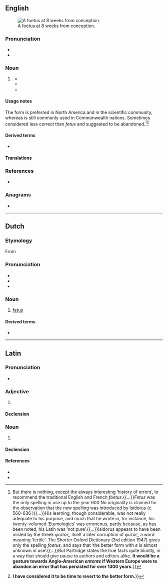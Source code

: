 {{also|Fötus|fœtus}}
==English==
[[File:10 weeks pregnant.png|thumb|A foetus at 8<!--sic, see Commons. lol--> weeks from conception.]]

===Pronunciation===
* {{IPA|en|/ˈfiːtəs/}}
* {{audio|en|LL-Q1860 (eng)-Vealhurl-foetus.wav |Audio (UK)}}

===Noun===
{{en-noun|+|foeti}}

# {{lb|en|chiefly|British}} {{alternative spelling of|en|fetus}}
#* {{quote-book|en|year=1815|title=Case of a Foetus Found in the Abdomen of a Young Man|author=Nathaniel Highmore|page=|ISBN=|passage=Amongst professional men, who have examined this singular '''foetus''', a variety of opinions and conjectures have been formed, some of which it maybe well to notice.}}
#* {{quote-book|en|year=1990|title=Foetus Into Man: Physical Growth from Conception to Maturity|author=James M. Tanner|page=40|ISBN=0674306929|passage=During the last 10 weeks in utero the '''foetus''' stores very considerable amounts of energy in the form of fat.}}
#* {{quote-book|en|year=2006|title=Reproduction, Breathing and Health|author=Denise Walker|page=23|ISBN=0237530112|passage=The '''foetus''' gains all its food and oxygen from the mother during pregnancy.}}

====Usage notes====
The form {{m|en|fetus}} is preferred in North America and in the scientific community, whereas {{m|en||foetus}} is still commonly used in Commonwealth nations. Sometimes considered less correct than ''fetus'' and suggested to be abandoned.<ref>{{cite-journal|en|author=Bernard Towers|title=Fetus vs. Foetus|journal={{w|Archives of Disease in Childhood}}|year=1967|page=224|columns=1–2|passage=Cambridge students who have attended my Embryology classes during the past decade will know (if they remember) that our American colleagues are correct (though perhaps unwittingly so) in their spelling of the word ''fetus''. One recognizes that language is like a living organism, and undergoes evolutionary change.{{...}}But there is nothing, except the always interesting ‘history of errors’,
to recommend the traditional English and French ''foetus''.{{...}}''Fetus'' was the only spelling in use up to the year 600 {{smc|a.d.}} No originality is claimed for the observation that the new spelling was introduced by Isidorus (''c.'' 560-636 {{smc|a.d.}}){{...}}His learning, though considerable, was not really adequate to his purpose, and much that he wrote in, for instance, his twenty-volumed ‘Etymologies’ was erroneous, partly because, as has been noted, his Latin was ‘not pure’.{{...}}Isidorus appears to have been misled by the Greek ''φοιτός'', itself a later corruption of ''φυτός'', a word meaning ‘fertile’. The Shorter Oxford Dictionary (3rd edition 1947) gives only the spelling ''foetus'', and says that ‘the better form with ''e'' is almost unknown in use’.{{...}}But Partridge states the true facts quite bluntly, in a way that should give pause to authors and editors alike. '''It would be a gesture towards Anglo-American ''entente'' if Western Europe were to abandon an error that has persisted for over 1300 years.'''}}</ref><ref>{{cite-book|en|author=Philip Rhodes|title=Reproductive Physiology for Medical Students|year=1969|passage=A letter to the British Medical Journal of February 18th, 1967, by Professors J. D. Boyd and W. J. Hamilton first drew my attention to the fact that although “foetus” had been used for more than a millennium, the more proper spelling would be “fetus”, derived from the Latin “foe” = I bear. Most of us had considered that “fetus” was an American corruption of our more sanctified spelling. This may well have been so, but in fact the shorter spelling would seem to be etymologically correct.{{...}} '''I have considered it to be time to revert to the better form.'''}}</ref>

====Derived terms====
* {{l|en|foetal}}

====Translations====
{{trans-see|fetus}}

===References===
* {{R:Online Etymology Dictionary}}
<references/>

===Anagrams===
* {{anagrams|en|a=efostu|fouets}}

----

==Dutch==
{{wikipedia|lang=nl}}

===Etymology===
From {{der|nl|la|fētus}}

===Pronunciation===
* {{IPA|nl|/ˈføːtʏs/}}
* {{audio|nl|Nl-foetus.ogg|Audio}}
* {{hyphenation|nl|foe|tus}}

===Noun===
{{nl-noun|n|g2=m|-en|foetusje}}

# [[fetus]]

====Derived terms====
* {{l|nl|feut}}

----

==Latin==

===Pronunciation===
* {{la-IPA|foetus}}

===Adjective===
{{la-adj|foetus}}

# {{alternative form of|la|fētus}}

====Declension====
{{la-adecl|foetus}}

===Noun===
{{la-noun|foetus<4>}}

# {{alternative form of|la|fētus}}

====Declension====
{{la-ndecl|foetus<4>}}

====References====
* {{R:L&S}}
* {{R:Gaffiot}}